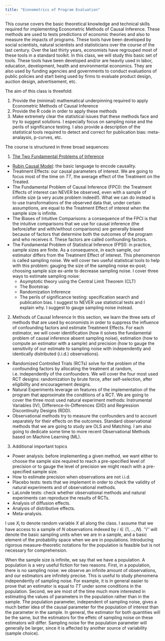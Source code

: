 ```yaml
---
title: "Econometrics of Program Evaluation"
---
```


This course covers the basic theoretical knowledge and technical skills required for implementing Econometric Methods of Causal Inference. 
These methods are used to tests predictions of economic theories and also to measure the impacts of programs. 
These tools have been developed by social scientists, natural scientists and statisticians over the course of the last century. 
Over the last thirty years, economists have regrouped most of these tools in a standard toolkit. 
In this class, we will study this basic set of tools. 
These tools have been developed and/or are heavily used in labor, education, development, health and environmental economics. 
They are also used by funding agencies and governments to conduct evaluations of public policies and start being used by firms to evaluate product design, auction design, advertisement, etc. 

The aim of this class is threefold:

1. Provide the (minimal) mathematical underpinning required to apply Econometric Methods of Causal Inference
2. Provide the R code in order to apply these methods
3. Make extremely clear the statistical issues that these methods face and try to suggest solutions. I especially focus on sampling noise and the perils of significance testing. I also provide a description of the statistical tools required to detect and correct for publication bias: meta-analaysis, p-curves, etc.

The course is structured in three broad sequences:

1. [The Two Fundamental Problems of Inference](FPI.html)
+ [Rubin Causal Model](RCM.html): the basic language to encode causality.
+ Treatment Effects: our causal parameters of interest.
We are going to focus most of the time on $TT$, the average effect of the Treatment on the Treated.
+ The Fundamental Problem of Causal Inference (FPCI): the Treatment Effects of interest can NEVER be observed, even with a sample of infinite size (a very acute problem indeed!). 
What we can do instead is to use transformations of the observed data that, under certain assumptions, are equal to the Treatment Effect of interest when the sample size is infinite. 
+ The Biases of Intuitive Comparisons: a consequence of the FPCI is that the intuitive comparisons that we use for causal inference (the before/after and with/without comparisons) are generally biased because of factors that determine both the outcomes of the program and who receives it. 
These factors are called confounding factors.
+ The Fundamental Problem of Statistical Inference (FPSI): in practice, sample sizes are finite. 
As a consequence, in each sample, our estimator differs from the Treatment Effect of interest. 
This phenomenon is called sampling noise. We will cover two useful statistical tools to help with this problem: gauging the size of the sampling noise ex-post; choosing sample size ex-ante to decrease sampling noise.
I cover three ways to estimate sampling noise:
  + Asymptotic theory using the Central Limit Theorem  (CLT)
  + The Bootstrap 
  + Randomization Inference
  + The perils of significance testing: specification search and publication bias. 
I suggest to NEVER use statistical tests and I explain why. 
I suggest to gauge sampling noise instead.

2. Methods of Causal Inference
In this section, we learn the three sets of methods that are used by economists in order to suppress the influence of confounding factors and estimate Treatment Effects. 
For each estimator, we will cover identification (how it solves the fundamental problem of causal inference absent sampling noise), estimation (how to compute an estimator with a sample) and precision (how to gauge the sensitivity of our estimate to sampling noise with independently and identically distributed (i.i.d.) observations).
+ Randomized Controlled Trials (RCTs) solve for the problem of the confounding factors by allocating the treatment at random, i.e. independently of the confounders. 
We will cover the four most used RCT designs: randomization by brute force, after self-selection, after eligibility and encouragement designs. 
+ Natural Experiments leverage on features of the implementation of the program that approximate the conditions of a RCT. 
We are going to cover the three most used natural experiment methods: Instrumental Variables (IV), Difference-In-Differences (DID) and Regression Discontinuity Designs (RDD). 
+ Observational methods try to measure the confounders and to account separately for their effects on the outcomes. 
Standard observational methods that we are going to study are OLS and Matching. 
I am also going to dedicate some time to more recent Observational Methods based on Machine Learning (ML).

3. Additional important topics 
+ Power analysis: before implementing a given method, we want either to choose the sample size required to reach a pre-specified level of precision or to gauge the level of precision we might reach with a pre-specified sample size. 
+ How to estimate precision when observations are not i.i.d. 
+ Placebo tests: tests that we implement in order to check the validity of natural experiments and of observational methods. 
+ LaLonde tests: check whether observational methods and natural experiments can reproduce the results of RCTs. 
+ Analysis of diffusion effects.
+ Analysis of distributive effects.
+ Meta-analysis.

I use $X_i$ to denote random variable $X$ all along the class.
I assume that we have access to a sample of $N$ observations indexed by $i\in\left\{1,\dots,N\right\}$. 
''$i$'' will denote the basic sampling units when we are in a sample, and a basic element of the probability space when we are in populations.
Introducing rigorous measure-theoretic notations for the population is feasible but is not necessary for comprehension.

When the sample size is infinite, we say that we have a population.
A population is a very useful fiction for two reasons.
First, in a population, there is no sampling noise: we observe an infinite amount of observations, and our estimators are infinitely precise.
This is useful to study phenomena independently of sampling noise.
For example, it is in general easier to prove that an estimator is equal to $TT$ under some conditions in the population. 
Second, we are most of the time much more interested in estimating the values of parameters in the population rather than in the sample.
The population parameter, independent of sampling noise, gives a much better idea of the causal parameter for the population of interest than the parameter in the sample. 
In general, the estimator for both quantities will be the same, but the estimators for the effetc of sampling noise on these estimators will differ.
Sampling noise for the population parameter will generally be larger, since it is affected by another source of variability (sample choice). 
